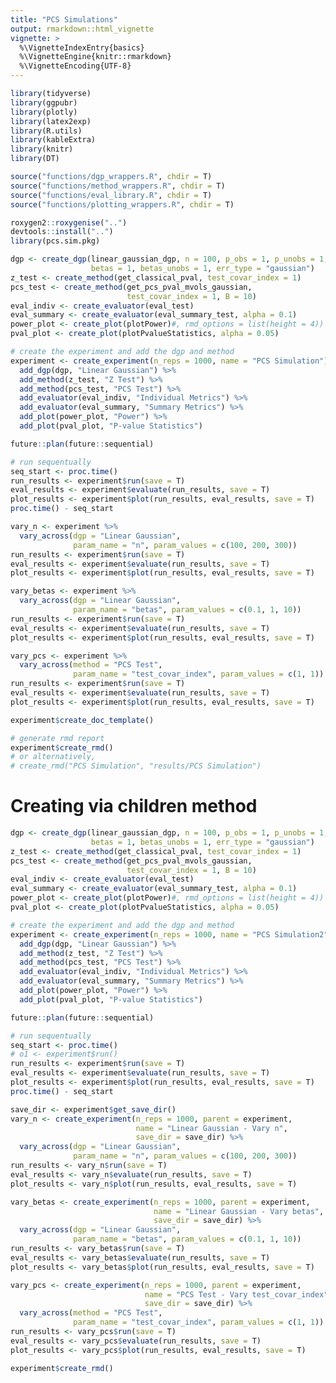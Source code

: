 ```yaml
---
title: "PCS Simulations"
output: rmarkdown::html_vignette
vignette: >
  %\VignetteIndexEntry{basics}
  %\VignetteEngine{knitr::rmarkdown}
  %\VignetteEncoding{UTF-8}
---
```


```r
library(tidyverse)
library(ggpubr)
library(plotly)
library(latex2exp)
library(R.utils)
library(kableExtra)
library(knitr)
library(DT)

source("functions/dgp_wrappers.R", chdir = T)
source("functions/method_wrappers.R", chdir = T)
source("functions/eval_library.R", chdir = T)
source("functions/plotting_wrappers.R", chdir = T)

roxygen2::roxygenise("..")
devtools::install("..")
library(pcs.sim.pkg)

```

```r
dgp <- create_dgp(linear_gaussian_dgp, n = 100, p_obs = 1, p_unobs = 1,
                  betas = 1, betas_unobs = 1, err_type = "gaussian")
z_test <- create_method(get_classical_pval, test_covar_index = 1)
pcs_test <- create_method(get_pcs_pval_mvols_gaussian, 
                          test_covar_index = 1, B = 10)
eval_indiv <- create_evaluator(eval_test)
eval_summary <- create_evaluator(eval_summary_test, alpha = 0.1)
power_plot <- create_plot(plotPower)#, rmd_options = list(height = 4))
pval_plot <- create_plot(plotPvalueStatistics, alpha = 0.05)

# create the experiment and add the dgp and method
experiment <- create_experiment(n_reps = 1000, name = "PCS Simulation") %>%
  add_dgp(dgp, "Linear Gaussian") %>%
  add_method(z_test, "Z Test") %>%
  add_method(pcs_test, "PCS Test") %>%
  add_evaluator(eval_indiv, "Individual Metrics") %>%
  add_evaluator(eval_summary, "Summary Metrics") %>%
  add_plot(power_plot, "Power") %>%
  add_plot(pval_plot, "P-value Statistics")

future::plan(future::sequential)

# run sequentually
seq_start <- proc.time()
run_results <- experiment$run(save = T)
eval_results <- experiment$evaluate(run_results, save = T)
plot_results <- experiment$plot(run_results, eval_results, save = T)
proc.time() - seq_start

vary_n <- experiment %>%
  vary_across(dgp = "Linear Gaussian",
              param_name = "n", param_values = c(100, 200, 300))
run_results <- experiment$run(save = T)
eval_results <- experiment$evaluate(run_results, save = T)
plot_results <- experiment$plot(run_results, eval_results, save = T)

vary_betas <- experiment %>%
  vary_across(dgp = "Linear Gaussian",
              param_name = "betas", param_values = c(0.1, 1, 10))
run_results <- experiment$run(save = T)
eval_results <- experiment$evaluate(run_results, save = T)
plot_results <- experiment$plot(run_results, eval_results, save = T)

vary_pcs <- experiment %>%
  vary_across(method = "PCS Test",
              param_name = "test_covar_index", param_values = c(1, 1))
run_results <- experiment$run(save = T)
eval_results <- experiment$evaluate(run_results, save = T)
plot_results <- experiment$plot(run_results, eval_results, save = T)

experiment$create_doc_template()

# generate rmd report
experiment$create_rmd()
# or alternatively,
# create_rmd("PCS Simulation", "results/PCS Simulation")

```


# Creating via children method

```r
dgp <- create_dgp(linear_gaussian_dgp, n = 100, p_obs = 1, p_unobs = 1,
                  betas = 1, betas_unobs = 1, err_type = "gaussian")
z_test <- create_method(get_classical_pval, test_covar_index = 1)
pcs_test <- create_method(get_pcs_pval_mvols_gaussian, 
                          test_covar_index = 1, B = 10)
eval_indiv <- create_evaluator(eval_test)
eval_summary <- create_evaluator(eval_summary_test, alpha = 0.1)
power_plot <- create_plot(plotPower)#, rmd_options = list(height = 4))
pval_plot <- create_plot(plotPvalueStatistics, alpha = 0.05)

# create the experiment and add the dgp and method
experiment <- create_experiment(n_reps = 1000, name = "PCS Simulation2") %>%
  add_dgp(dgp, "Linear Gaussian") %>%
  add_method(z_test, "Z Test") %>%
  add_method(pcs_test, "PCS Test") %>%
  add_evaluator(eval_indiv, "Individual Metrics") %>%
  add_evaluator(eval_summary, "Summary Metrics") %>%
  add_plot(power_plot, "Power") %>%
  add_plot(pval_plot, "P-value Statistics")

future::plan(future::sequential)

# run sequentually
seq_start <- proc.time()
# o1 <- experiment$run()
run_results <- experiment$run(save = T)
eval_results <- experiment$evaluate(run_results, save = T)
plot_results <- experiment$plot(run_results, eval_results, save = T)
proc.time() - seq_start

save_dir <- experiment$get_save_dir()
vary_n <- create_experiment(n_reps = 1000, parent = experiment, 
                            name = "Linear Gaussian - Vary n",
                            save_dir = save_dir) %>%
  vary_across(dgp = "Linear Gaussian", 
              param_name = "n", param_values = c(100, 200, 300))
run_results <- vary_n$run(save = T)
eval_results <- vary_n$evaluate(run_results, save = T)
plot_results <- vary_n$plot(run_results, eval_results, save = T)

vary_betas <- create_experiment(n_reps = 1000, parent = experiment,
                                name = "Linear Gaussian - Vary betas",
                                save_dir = save_dir) %>%
  vary_across(dgp = "Linear Gaussian", 
              param_name = "betas", param_values = c(0.1, 1, 10))
run_results <- vary_betas$run(save = T)
eval_results <- vary_betas$evaluate(run_results, save = T)
plot_results <- vary_betas$plot(run_results, eval_results, save = T)

vary_pcs <- create_experiment(n_reps = 1000, parent = experiment,
                              name = "PCS Test - Vary test_covar_index",
                              save_dir = save_dir) %>%
  vary_across(method = "PCS Test", 
              param_name = "test_covar_index", param_values = c(1, 1))
run_results <- vary_pcs$run(save = T)
eval_results <- vary_pcs$evaluate(run_results, save = T)
plot_results <- vary_pcs$plot(run_results, eval_results, save = T)

experiment$create_rmd()

```

